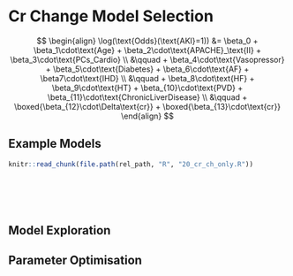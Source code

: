 # Cr Change Model Selection

$$
\begin{align}
\log(\text{Odds}(\text{AKI}=1)) &= \beta_0 + \beta_1\cdot\text{Age} + \beta_2\cdot\text{APACHE}_\text{II} + \beta_3\cdot\text{PCs_Cardio} \\
  &\qquad + \beta_4\cdot\text{Vasopressor} + \beta_5\cdot\text{Diabetes} + \beta_6\cdot\text{AF} + \beta7\cdot\text{IHD} \\
  &\qquad + \beta_8\cdot\text{HF} + \beta_9\cdot\text{HT} + \beta_{10}\cdot\text{PVD} + \beta_{11}\cdot\text{ChronicLiverDisease} \\
  &\qquad + \boxed{\beta_{12}\cdot\Delta\text{cr}} + \boxed{\beta_{13}\cdot\text{cr}}
\end{align}
$$

## Example Models

```r
knitr::read_chunk(file.path(rel_path, "R", "20_cr_ch_only.R"))
```

```r
```

```r
```

```r
```

```r
```

```r
```

## Model Exploration



## Parameter Optimisation
